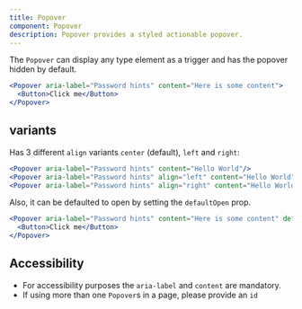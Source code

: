 ```yaml
---
title: Popover
component: Popover
description: Popover provides a styled actionable popover.
---
```


The `Popover` can display any type element as a trigger and has the popover hidden by default.

```jsx live center
<Popover aria-label="Password hints" content="Here is some content">
  <Button>Click me</Button>
</Popover>
```

## variants

Has 3 different `align` variants `center` (default), `left` and `right`:

```jsx live center
<Popover aria-label="Password hints" content="Hello World"/>
<Popover aria-label="Password hints" align="left" content="Hello World"/>
<Popover aria-label="Password hints" align="right" content="Hello World"/>
```

Also, it can be defaulted to open by setting the `defaultOpen` prop.

```jsx live center
<Popover aria-label="Password hints" content="Here is some content" defaultOpen>
  <Button>Click me</Button>
</Popover>
```

## Accessibility

- For accessibility purposes the `aria-label` and `content` are mandatory.
- If using more than one `Popover`s in a page, please provide an `id`
